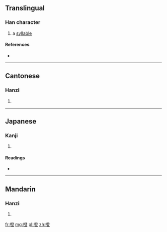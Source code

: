 ==Translingual==

===Han character===
{{Han char|rn=30|rad=口|as=12|sn=15|four=|canj=口弓人廿 (RNOT)|ids=⿰[[口]][[登]]}}

# a [[syllable]]

====References====
* {{Han ref|kx=0209.151|dkj=04324|hdz=10687.140|uh=5654|ud=22100}}

----

==Cantonese==

===Hanzi===
{{yue-hanzi|jyut=|y=dang1}}

# {{defn|lang=yue|sort=口12}}

----

==Japanese==

===Kanji===
{{ja-kanji|grade=|rs=口12}}

# {{defn|lang=ja|sort=口12}}

====Readings====
* {{ja-readings|on=[[とう]] (tō)|kun=}}

----

==Mandarin==

===Hanzi===
{{cmn-hanzi|pin=[[dēng]] ([[deng1]])|wg=teng<sup>1</sup>}}

# {{defn|lang=cmn|sort=口12}}

[[fr:噔]]
[[mg:噔]]
[[pl:噔]]
[[zh:噔]]